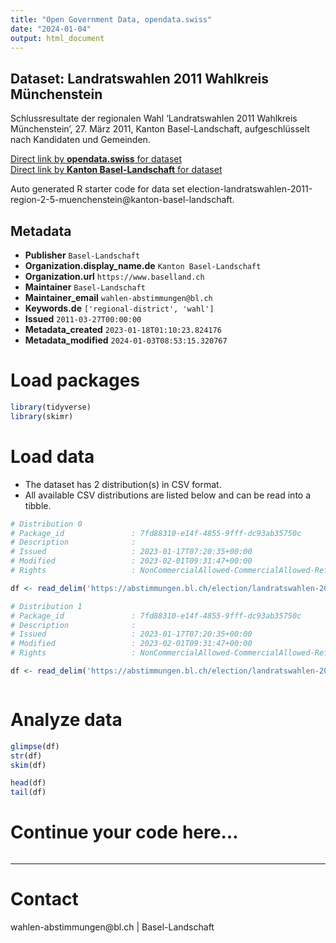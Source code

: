 ```yaml
---
title: "Open Government Data, opendata.swiss"
date: "2024-01-04"
output: html_document
---
```


## Dataset: Landratswahlen 2011 Wahlkreis Münchenstein

Schlussresultate der regionalen Wahl 'Landratswahlen 2011 Wahlkreis Münchenstein', 27. März 2011, Kanton Basel-Landschaft, aufgeschlüsselt nach Kandidaten und Gemeinden.

[Direct link by **opendata.swiss** for dataset](https://opendata.swiss/de/dataset/landratswahlen-2011-wahlkreis-munchenstein)<br>
[Direct link by **Kanton Basel-Landschaft** for dataset](https://abstimmungen.bl.ch/election/landratswahlen-2011-region-2-5-muenchenstein/data)

Auto generated R starter code for data set election-landratswahlen-2011-region-2-5-muenchenstein@kanton-basel-landschaft.

## Metadata

- **Publisher** `Basel-Landschaft`
- **Organization.display_name.de** `Kanton Basel-Landschaft`
- **Organization.url** `https://www.baselland.ch`
- **Maintainer** `Basel-Landschaft`
- **Maintainer_email** `wahlen-abstimmungen@bl.ch`
- **Keywords.de** `['regional-district', 'wahl']`
- **Issued** `2011-03-27T00:00:00`
- **Metadata_created** `2023-01-18T01:10:23.824176`
- **Metadata_modified** `2024-01-03T08:53:15.320767`


# Load packages

```r

library(tidyverse)
library(skimr)

```

# Load data

-   The dataset has 2 distribution(s) in CSV format.
-   All available CSV distributions are listed below and can be read into a tibble.

```r

# Distribution 0
# Package_id               : 7fd88310-e14f-4855-9fff-dc93ab35750c
# Description              : 
# Issued                   : 2023-01-17T07:20:35+00:00
# Modified                 : 2023-02-01T09:31:47+00:00
# Rights                   : NonCommercialAllowed-CommercialAllowed-ReferenceRequired

df <- read_delim('https://abstimmungen.bl.ch/election/landratswahlen-2011-region-2-5-muenchenstein/data-parties-csv')

# Distribution 1
# Package_id               : 7fd88310-e14f-4855-9fff-dc93ab35750c
# Description              : 
# Issued                   : 2023-01-17T07:20:35+00:00
# Modified                 : 2023-02-01T09:31:47+00:00
# Rights                   : NonCommercialAllowed-CommercialAllowed-ReferenceRequired

df <- read_delim('https://abstimmungen.bl.ch/election/landratswahlen-2011-region-2-5-muenchenstein/data-csv')



```

# Analyze data

```r

glimpse(df)
str(df)
skim(df)

head(df)
tail(df)

```

# Continue your code here...

```r

```

------------------------------------------------------------------------

# Contact

wahlen-abstimmungen@bl.ch | Basel-Landschaft
